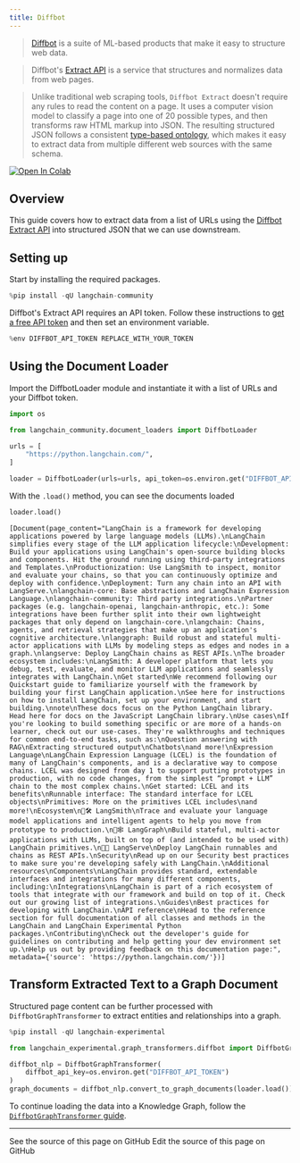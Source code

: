 ```yaml
---
title: Diffbot
---
```


>[Diffbot](https://docs.diffbot.com/docs/getting-started-with-diffbot) is a suite of ML-based products that make it easy to structure web data.

>Diffbot's [Extract API](https://docs.diffbot.com/reference/extract-introduction) is a service that structures and normalizes data from web pages.

>Unlike traditional web scraping tools, `Diffbot Extract` doesn't require any rules to read the content on a page. It uses a computer vision model to classify a page into one of 20 possible types, and then transforms raw HTML markup into JSON. The resulting structured JSON follows a consistent [type-based ontology](https://docs.diffbot.com/docs/ontology), which makes it easy to extract data from multiple different web sources with the same schema.

[![Open In Colab](https://colab.research.google.com/assets/colab-badge.svg)](https://colab.research.google.com/github/langchain-ai/langchain/blob/master/docs/docs/integrations/document_loaders/diffbot.ipynb)

## Overview

This guide covers how to extract data from a list of URLs using the [Diffbot Extract API](https://www.diffbot.com/products/extract/) into structured JSON that we can use downstream.

## Setting up

Start by installing the required packages.

```python
%pip install -qU langchain-community
```

Diffbot's Extract API requires an API token. Follow these instructions to [get a free API token](/oss/python/integrations/providers/diffbot#installation-and-setup) and then set an environment variable.

```python
%env DIFFBOT_API_TOKEN REPLACE_WITH_YOUR_TOKEN
```

## Using the Document Loader

Import the DiffbotLoader module and instantiate it with a list of URLs and your Diffbot token.

```python
import os

from langchain_community.document_loaders import DiffbotLoader

urls = [
    "https://python.langchain.com/",
]

loader = DiffbotLoader(urls=urls, api_token=os.environ.get("DIFFBOT_API_TOKEN"))
```

With the `.load()` method, you can see the documents loaded

```python
loader.load()
```

```output
[Document(page_content="LangChain is a framework for developing applications powered by large language models (LLMs).\nLangChain simplifies every stage of the LLM application lifecycle:\nDevelopment: Build your applications using LangChain's open-source building blocks and components. Hit the ground running using third-party integrations and Templates.\nProductionization: Use LangSmith to inspect, monitor and evaluate your chains, so that you can continuously optimize and deploy with confidence.\nDeployment: Turn any chain into an API with LangServe.\nlangchain-core: Base abstractions and LangChain Expression Language.\nlangchain-community: Third party integrations.\nPartner packages (e.g. langchain-openai, langchain-anthropic, etc.): Some integrations have been further split into their own lightweight packages that only depend on langchain-core.\nlangchain: Chains, agents, and retrieval strategies that make up an application's cognitive architecture.\nlanggraph: Build robust and stateful multi-actor applications with LLMs by modeling steps as edges and nodes in a graph.\nlangserve: Deploy LangChain chains as REST APIs.\nThe broader ecosystem includes:\nLangSmith: A developer platform that lets you debug, test, evaluate, and monitor LLM applications and seamlessly integrates with LangChain.\nGet started\nWe recommend following our Quickstart guide to familiarize yourself with the framework by building your first LangChain application.\nSee here for instructions on how to install LangChain, set up your environment, and start building.\nnote\nThese docs focus on the Python LangChain library. Head here for docs on the JavaScript LangChain library.\nUse cases\nIf you're looking to build something specific or are more of a hands-on learner, check out our use-cases. They're walkthroughs and techniques for common end-to-end tasks, such as:\nQuestion answering with RAG\nExtracting structured output\nChatbots\nand more!\nExpression Language\nLangChain Expression Language (LCEL) is the foundation of many of LangChain's components, and is a declarative way to compose chains. LCEL was designed from day 1 to support putting prototypes in production, with no code changes, from the simplest “prompt + LLM” chain to the most complex chains.\nGet started: LCEL and its benefits\nRunnable interface: The standard interface for LCEL objects\nPrimitives: More on the primitives LCEL includes\nand more!\nEcosystem\n🦜🛠️ LangSmith\nTrace and evaluate your language model applications and intelligent agents to help you move from prototype to production.\n🦜🕸️ LangGraph\nBuild stateful, multi-actor applications with LLMs, built on top of (and intended to be used with) LangChain primitives.\n🦜🏓 LangServe\nDeploy LangChain runnables and chains as REST APIs.\nSecurity\nRead up on our Security best practices to make sure you're developing safely with LangChain.\nAdditional resources\nComponents\nLangChain provides standard, extendable interfaces and integrations for many different components, including:\nIntegrations\nLangChain is part of a rich ecosystem of tools that integrate with our framework and build on top of it. Check out our growing list of integrations.\nGuides\nBest practices for developing with LangChain.\nAPI reference\nHead to the reference section for full documentation of all classes and methods in the LangChain and LangChain Experimental Python packages.\nContributing\nCheck out the developer's guide for guidelines on contributing and help getting your dev environment set up.\nHelp us out by providing feedback on this documentation page:", metadata={'source': 'https://python.langchain.com/'})]
```

## Transform Extracted Text to a Graph Document

Structured page content can be further processed with `DiffbotGraphTransformer` to extract entities and relationships into a graph.

```python
%pip install -qU langchain-experimental
```

```python
from langchain_experimental.graph_transformers.diffbot import DiffbotGraphTransformer

diffbot_nlp = DiffbotGraphTransformer(
    diffbot_api_key=os.environ.get("DIFFBOT_API_TOKEN")
)
graph_documents = diffbot_nlp.convert_to_graph_documents(loader.load())
```

To continue loading the data into a Knowledge Graph, follow the [`DiffbotGraphTransformer` guide](/oss/python/integrations/graphs/diffbot/#loading-the-data-into-a-knowledge-graph).

---

<CardGroup cols={2}>
  <Card title="View Source" icon="eye" href="https://github.com/langchain-ai/docs/blob/main/src/oss/python/integrations/document_loaders/diffbot.mdx">
    See the source of this page on GitHub
  </Card>
  <Card title="Edit Source" icon="pen-to-square" href="https://github.com/langchain-ai/docs/edit/main/src/oss/python/integrations/document_loaders/diffbot.mdx">
    Edit the source of this page on GitHub
  </Card>
</CardGroup>
